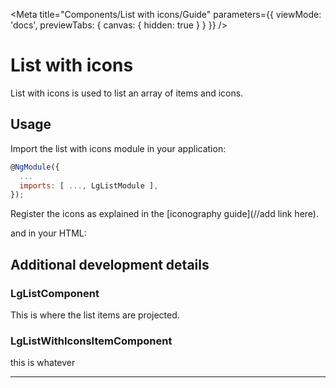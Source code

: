 
<Meta title="Components/List with icons/Guide" parameters={{ viewMode: 'docs', previewTabs: { canvas: { hidden: true } } }} />

# List with icons

<p class="standfirst">List with icons is used to list an array of items and icons.</p>

## Usage

Import the list with icons module in your application:

```js
@NgModule({
  ...
  imports: [ ..., LgListModule ],
});
```

Register the icons as explained in the [iconography guide](//add link here).

and in your HTML:

<Source id="components-list-with-icons-examples--standard-list-with-icons"></Source>


## Additional development details

### LgListComponent
This is where the list items are projected.

### LgListWithIconsItemComponent
this is whatever

---

<Feedback />
